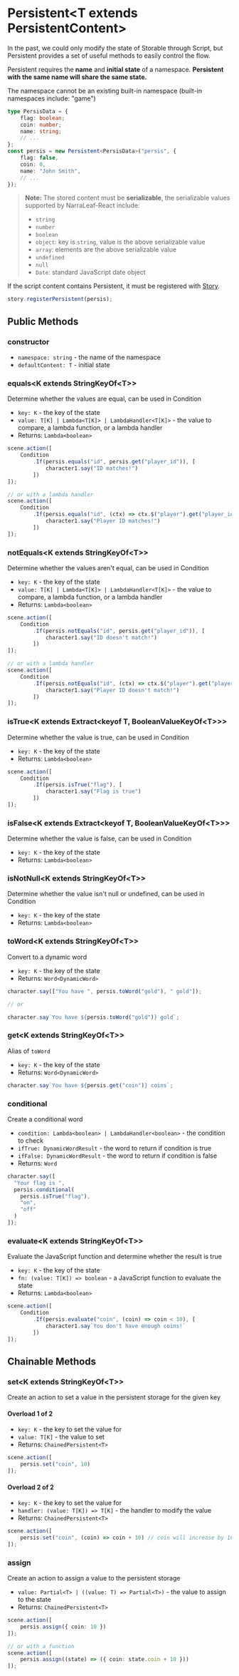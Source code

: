 
# Persistent\<T extends PersistentContent\>

In the past, we could only modify the state of Storable through Script, but Persistent provides a set of useful methods to easily control the flow.

Persistent requires the **name** and **initial state** of a namespace. **Persistent with the same name will share the same state.**

<Callout type="warning" emoji="⚠️">
    The namespace cannot be an existing built-in namespace (built-in namespaces include: "game")
</Callout>

```typescript
type PersisData = {
    flag: boolean;
    coin: number;
    name: string;
    // ...
};
const persis = new Persistent<PersisData>("persis", {
    flag: false,
    coin: 0,
    name: "John Smith",
    // ...
});
```

> **Note:** The stored content must be **serializable**, the serializable values supported by NarraLeaf-React include:
> - `string`
> - `number`
> - `boolean`
> - `object`: key is `string`, value is the above serializable value
> - `array`: elements are the above serializable value
> - `undefined`
> - `null`
> - `Date`: standard JavaScript date object

<Callout type="warning" emoji="⚠️">

If the script content contains Persistent, it must be registered with [Story](./story).

```typescript
story.registerPersistent(persis);
```

</Callout>

## Public Methods

### constructor

<Steps>

- `namespace: string` - the name of the namespace
- `defaultContent: T` - initial state

</Steps>

### equals\<K extends StringKeyOf\<T\>\>

Determine whether the values are equal, can be used in Condition

<Steps>

- `key: K` - the key of the state
- `value: T[K] | Lambda<T[K]> | LambdaHandler<T[K]>` - the value to compare, a lambda function, or a lambda handler
- Returns: `Lambda<boolean>`

```typescript
scene.action([
    Condition
        .If(persis.equals("id", persis.get("player_id")), [
            character1.say("ID matches!")
        ])
]);

// or with a lambda handler
scene.action([
    Condition
        .If(persis.equals("id", (ctx) => ctx.$("player").get("player_id")), [
            character1.say("Player ID matches!")
        ])
]);
```

</Steps>

### notEquals\<K extends StringKeyOf\<T\>\>

Determine whether the values aren't equal, can be used in Condition

<Steps>

- `key: K` - the key of the state
- `value: T[K] | Lambda<T[K]> | LambdaHandler<T[K]>` - the value to compare, a lambda function, or a lambda handler
- Returns: `Lambda<boolean>`

```typescript
scene.action([
    Condition
        .If(persis.notEquals("id", persis.get("player_id")), [
            character1.say("ID doesn't match!")
        ])
]);

// or with a lambda handler
scene.action([
    Condition
        .If(persis.notEquals("id", (ctx) => ctx.$("player").get("player_id")), [
            character1.say("Player ID doesn't match!")
        ])
]);
```

</Steps>

### isTrue\<K extends Extract\<keyof T, BooleanValueKeyOf\<T\>\>\>

Determine whether the value is true, can be used in Condition

<Steps>

- `key: K` - the key of the state
- Returns: `Lambda<boolean>`

```typescript
scene.action([
    Condition
        .If(persis.isTrue("flag"), [
            character1.say("Flag is true")
        ])
]);
```

</Steps>

### isFalse\<K extends Extract\<keyof T, BooleanValueKeyOf\<T\>\>\>

Determine whether the value is false, can be used in Condition

<Steps>

- `key: K` - the key of the state
- Returns: `Lambda<boolean>`

</Steps>

### isNotNull\<K extends StringKeyOf\<T\>\>

Determine whether the value isn't null or undefined, can be used in Condition

<Steps>

- `key: K` - the key of the state
- Returns: `Lambda<boolean>`

</Steps>

### toWord\<K extends StringKeyOf\<T\>\>

Convert to a dynamic word

<Steps>

- `key: K` - the key of the state
- Returns: `Word<DynamicWord>`

```typescript
character.say(["You have ", persis.toWord("gold"), " gold"]);

// or

character.say`You have ${persis.toWord("gold")} gold`;
```

</Steps>

### get\<K extends StringKeyOf\<T\>\>

<Steps>

Alias of `toWord`

- `key: K` - the key of the state
- Returns: `Word<DynamicWord>`

```typescript
character.say`You have ${persis.get("coin")} coins`;
```

</Steps>

### conditional

Create a conditional word

<Steps>

- `condition: Lambda<boolean> | LambdaHandler<boolean>` - the condition to check
- `ifTrue: DynamicWordResult` - the word to return if condition is true
- `ifFalse: DynamicWordResult` - the word to return if condition is false
- Returns: `Word`

```typescript
character.say([
  "Your flag is ",
  persis.conditional(
    persis.isTrue("flag"),
    "on",
    "off"
  )
]);
```

</Steps>

### evaluate\<K extends StringKeyOf\<T\>\>

Evaluate the JavaScript function and determine whether the result is true

<Steps>

- `key: K` - the key of the state
- `fn: (value: T[K]) => boolean` - a JavaScript function to evaluate the state
- Returns: `Lambda<boolean>`

```typescript
scene.action([
    Condition
        .If(persis.evaluate("coin", (coin) => coin < 10), [
            character1.say`You don't have enough coins!`
        ])
]);
```

</Steps>

## Chainable Methods

### set\<K extends StringKeyOf\<T\>\>

Create an action to set a value in the persistent storage for the given key

<Steps>

#### Overload 1 of 2

- `key: K` - the key to set the value for
- `value: T[K]` - the value to set
- Returns: `ChainedPersistent<T>`

```typescript
scene.action([
    persis.set("coin", 10)
]);
```

#### Overload 2 of 2

- `key: K` - the key to set the value for
- `handler: (value: T[K]) => T[K]` - the handler to modify the value
- Returns: `ChainedPersistent<T>`

```typescript
scene.action([
    persis.set("coin", (coin) => coin + 10) // coin will increase by 10
]);
```

</Steps>

### assign

Create an action to assign a value to the persistent storage

<Steps>

- `value: Partial<T> | ((value: T) => Partial<T>)` - the value to assign to the state
- Returns: `ChainedPersistent<T>`

```typescript
scene.action([
    persis.assign({ coin: 10 })
]);

// or with a function
scene.action([
    persis.assign((state) => ({ coin: state.coin + 10 }))
]);
```

</Steps>


